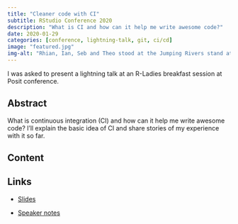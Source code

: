 ```yaml
---
title: "Cleaner code with CI"
subtitle: RStudio Conference 2020
description: "What is CI and how can it help me write awesome code?"
date: 2020-01-29
categories: [conference, lightning-talk, git, ci/cd]
image: "featured.jpg"
img-alt: "Rhian, Ian, Seb and Theo stood at the Jumping Rivers stand at Posit conference 2020."
---
```


I was asked to present a lightning talk at an R-Ladies breakfast session at Posit conference.

## Abstract

What is continuous integration (CI) and how can it help me write awesome code? I'll explain the basic idea of CI and share stories of my experience with it so far.

## Content

## Links

- [Slides](https://statsrhian.github.io/talks/2020/2020-01-29-cleaner-code-with-CI/2020-01-29-cleaner-code-with-CI.pdf)

- [Speaker notes](https://statsrhian.github.io/talks/2020/2020-01-29-cleaner-code-with-CI/peaker-notes.html)
